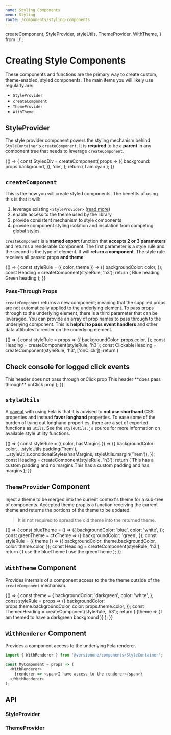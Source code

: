 ```yaml
---
name: Styling Components
menu: Styling
route: /components/styling-components
---
```


  createComponent,
  StyleProvider,
  styleUtils,
  ThemeProvider,
  WithTheme,
} from './';

# Creating Style Components

These components and functions are the primary way to create custom, theme-enabled, styled components. The main items you will likely use regularly are:

- `StyleProvider`
- `createComponent`
- `ThemeProvider`
- `WithTheme`

## StyleProvider

The style provider component powers the styling mechanism behind `StyleContainer`'s `createComponent`. It is **required** to be a **parent** in any component tree that needs to leverage `createComponent`.

<Playground>
  {() => {
    const StyledDiv = createComponent(
      props => ({
        background: props.background,
      }),
      'div',
    );
    return (
      <StyleProvider>
        <StyledDiv background="cyan">I am cyan</StyledDiv>
      </StyleProvider>
    );
  }}
</Playground>

## `createComponent`

This is the how you will create styled components. The benefits of using this is that it will:

1. leverage existing `<StyleProvider>` ([read more](/packages/style-provider))
2. enable access to the theme used by the library
3. provide consistent mechanism to style components
4. provide component styling isolation and insulation from competing global styles

`createComponent` is a **named export** function that **accepts 2 or 3 parameters** and returns a renderable Component. The first parameter is a style rule and the second is the type of element. It will **return a component**. The style rule receives all passed props **and theme**.

<Playground data-test="createComponent">
  {() => {
    const styleRule = ({ color, theme }) => ({
      backgroundColor: color,
    });
    const Heading = createComponent(styleRule, 'h3');
    return (
      <StyleProvider>
        <Fragment>
          <Heading color="rgb(173, 216, 230)">Blue heading</Heading>
          <Heading color="rgb(144, 238, 144)">Green heading</Heading>
        </Fragment>
      </StyleProvider>
    );
  }}
</Playground>

### Pass-Through Props

`createComponent` returns a new component; meaning that the supplied props are not automatically applied to the underlying element. To pass props through to the underlying element, there is a third parameter that can be leveraged. You can provide an array of prop names to pass through to the underlying component. This is **helpful to pass event handlers** and other data attibutes to render on the underlying element.

<Playground>
  {() => {
    const styleRule = props => ({
      backgroundColor: props.color,
    });
    const Heading = createComponent(styleRule, 'h3');
    const ClickableHeading = createComponent(styleRule, 'h3', ['onClick']);
    return (
      <StyleProvider>
        <Fragment>
          <h2>Check console for logged click events</h2>
          <Heading color="lightblue" onClick={console.log}>
            This header does not pass through onClick prop
          </Heading>
          <ClickableHeading color="lightblue" onClick={console.log}>
            This header **does pass through** onClick prop
          </ClickableHeading>
        </Fragment>
      </StyleProvider>
    );
  }}
</Playground>

## `styleUtils`

A [caveat](http://fela.js.org/docs/introduction/Caveats.html) with using Fela is that it is advised to **not use shorthand** CSS properties and instead **favor longhand** properties. To ease some of the burden of tying out longhand properties, there are a set of exported functions as `utils`. See the `styleUtils.js` source for more information on available style utility functions.

<Playground>
  {() => {
    const styleRule = ({ color, hasMargins }) => ({
      backgroundColor: color,
      ...styleUtils.padding('1rem'),
      ...styleUtils.conditionalStyles(hasMargins, styleUtils.margin('1rem')),
    });
    const Heading = createComponent(styleRule, 'h3');
    return (
      <StyleProvider>
        <Fragment>
          <Heading color="lightblue">
            This has a custom padding and no margins
          </Heading>
          <Heading hasMargins color="lightblue">
            This has a custom padding and has margins
          </Heading>
        </Fragment>
      </StyleProvider>
    );
  }}
</Playground>

## `ThemeProvider` Component

Inject a theme to be merged into the current context's theme for a sub-tree of components. Accepted theme prop is a function receiving the current theme and returns the portions of the theme to be updated.

> It is not required to spread the old theme into the returned theme.

<Playground>
  {() => {
    const blueTheme = () => ({
      backgroundColor: 'blue',
      color: 'white',
    });
    const greenTheme = ctxTheme => ({
      backgroundColor: 'green',
    });
    const styleRule = ({ theme }) => ({
      backgroundColor: theme.backgroundColor,
      color: theme.color,
    });
    const Heading = createComponent(styleRule, 'h3');
    return (
      <StyleProvider>
        <ThemeProvider theme={blueTheme}>
          <Heading>I use the blueTheme</Heading>
          <ThemeProvider theme={greenTheme}>
            <Heading>I use the greenTheme</Heading>
          </ThemeProvider>
        </ThemeProvider>
      </StyleProvider>
    );
  }}
</Playground>

## `WithTheme` Component

Provides internals of a component access to the the theme outside of the `createComponent` mechanism.

<Playground>
  {() => {
    const theme = {
      backgroundColor: 'darkgreen',
      color: 'white',
    };
    const styleRule = props => ({
      backgroundColor: props.theme.backgroundColor,
      color: props.theme.color,
    });
    const ThemedHeading = createComponent(styleRule, 'h3');
    return (
      <StyleProvider>
        <ThemeProvider theme={theme}>
          <WithTheme>
            {theme => (
              <ThemedHeading theme={theme}>
                I am themed to have a darkgreen background
              </ThemedHeading>
            )}
          </WithTheme>
        </ThemeProvider>
      </StyleProvider>
    );
  }}
</Playground>

## `WithRenderer` Component

Provides a component access to the underlying Fela renderer.

```js
import { WithRenderer } from '@versionone/components/StyleContainer';

const MyComponent = props => (
  <WithRenderer>
    {renderer => <span>I have access to the renderer</span>}
  </WithRenderer>
);
```

## API

### StyleProvider

<PropsTable of={StyleProvider} />

### ThemeProvider

<PropsTable of={ThemeProvider} />
